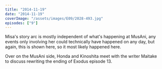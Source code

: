 ```yaml
---
title: "2014-11-19"
date: "2014-11-19"
coverImage: "/assets/images/E09/2028-493.jpg"
episodes: ["9"]
---
```


Misa's story arc is mostly independent of what's happening at MusAni, any events only involving her could technically have happened on any day, but again, this is shown here, so it most likely happened here.

Over on the MusAni side, Honda and Kinoshita meet with the writer Maitake to discuss rewriting the ending of Exodus episode 13.
